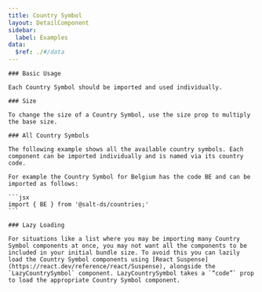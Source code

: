 ```yaml
---
title: Country Symbol
layout: DetailComponent
sidebar:
  label: Examples
data:
  $ref: ./#/data
---
```


<LivePreviewControls>
  <LivePreview componentName="country-symbol" exampleName="BasicUsage" title="Basic Usage">
    
    ### Basic Usage

    Each Country Symbol should be imported and used individually.

  </LivePreview>
  <LivePreview componentName="country-symbol" exampleName="Size" title="Size">

    ### Size

    To change the size of a Country Symbol, use the size prop to multiply the base size.

  </LivePreview>
  <LivePreview componentName="country-symbol" exampleName="AllCountrySymbols" title="AllCountrySymbols">

    ### All Country Symbols

    The following example shows all the available country symbols. Each component can be imported individually and is named via its country code.

    For example the Country Symbol for Belgium has the code BE and can be imported as follows:

    ```jsx
    import { BE } from '@salt-ds/countries;'
    ```

  </LivePreview>
  <LivePreview componentName="country-symbol" exampleName="LazyLoading" title="LazyLoading">

    ### Lazy Loading

    For situations like a list where you may be importing many Country Symbol components at once, you may not want all the components to be included in your initial bundle size. To avoid this you can lazily load the Country Symbol components using [React Suspense](https://react.dev/reference/react/Suspense), alongside the `LazyCountrySymbol` component. LazyCountrySymbol takes a `“code”` prop to load the appropriate Country Symbol component.

  </LivePreview>

</LivePreviewControls>
